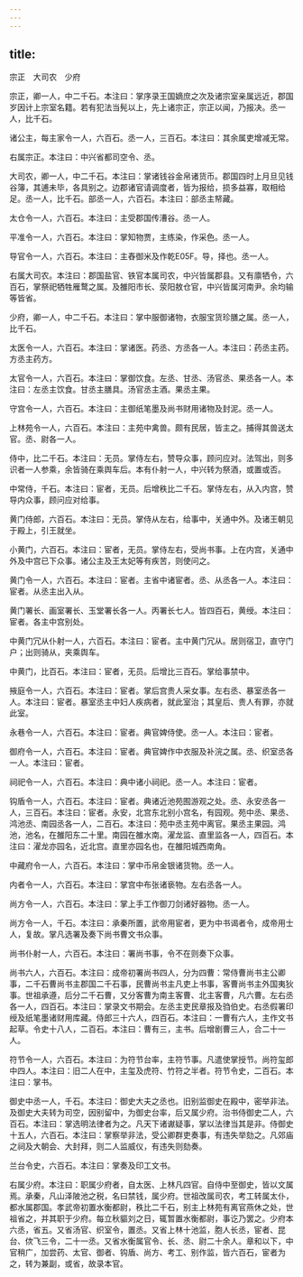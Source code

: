```yaml
---
---
---
```

title: 
---

宗正　大司农　少府

宗正，卿一人，中二千石。本注曰：掌序录王国嫡庶之次及诸宗室亲属远近，郡国岁因计上宗室名籍。若有犯法当髡以上，先上诸宗正，宗正以闻，乃报决。丞一人，比千石。

诸公主，每主家令一人，六百石。丞一人，三百石。本注曰：其余属吏增减无常。

右属宗正。本注曰：中兴省都司空令、丞。

大司农，卿一人，中二千石。本注曰：掌诸钱谷金帛诸货币。郡国四时上月旦见钱谷簿，其逋未毕，各具别之。边郡诸官请调度者，皆为报给，损多益寡，取相给足。丞一人，比千石。部丞一人，六百石。本注曰：部丞主帑藏。

太仓令一人，六百石。本注曰：主受郡国传漕谷。丞一人。

平准令一人，六百石。本注曰：掌知物贾，主练染，作采色。丞一人。

导官令一人，六百石。本注曰：主舂御米及作乾E05F。导，择也。丞一人。

右属大司农。本注曰：郡国盐官、铁官本属司农，中兴皆属郡县。又有廪牺令，六百石，掌祭祀牺牲雁鹜之属。及雒阳市长、荥阳敖仓官，中兴皆属河南尹。余均输等皆省。

少府，卿一人，中二千石。本注曰：掌中服御诸物，衣服宝货珍膳之属。丞一人，比千石。

太医令一人，六百石。本注曰：掌诸医。药丞、方丞各一人。本注曰：药丞主药。方丞主药方。

太官令一人，六百石。本注曰：掌御饮食。左丞、甘丞、汤官丞、果丞各一人。本注曰：左丞主饮食。甘丞主膳具。汤官丞主酒。果丞主果。

守宫令一人，六百石。本注曰：主御纸笔墨及尚书财用诸物及封泥。丞一人。

上林苑令一人，六百石。本注曰：主苑中禽兽。颇有民居，皆主之。捕得其兽送太官。丞、尉各一人。

侍中，比二千石。本注曰：无员。掌侍左右，赞导众事，顾问应对。法驾出，则多识者一人参乘，余皆骑在乘舆车后。本有仆射一人，中兴转为祭酒，或置或否。

中常侍，千石。本注曰：宦者，无员。后增秩比二千石。掌侍左右，从入内宫，赞导内众事，顾问应对给事。

黄门侍郎，六百石。本注曰：无员。掌侍从左右，给事中，关通中外。及诸王朝见于殿上，引王就坐。

小黄门，六百石。本注曰：宦者，无员。掌侍左右，受尚书事。上在内宫，关通中外及中宫已下众事。诸公主及王太妃等有疾苦，则使问之。

黄门令一人，六百石。本注曰：宦者。主省中诸宦者。丞、从丞各一人。本注曰：宦者。从丞主出入从。

黄门署长、画室署长、玉堂署长各一人。丙署长七人。皆四百石，黄绶。本注曰：宦者。各主中宫别处。

中黄门冗从仆射一人，六百石。本注曰：宦者。主中黄门冗从。居则宿卫，直守门户；出则骑从，夹乘舆车。

中黄门，比百石。本注曰：宦者，无员。后增比三百石。掌给事禁中。

掖庭令一人，六百石。本注曰：宦者。掌后宫贵人采女事。左右丞、暴室丞各一人。本注曰：宦者。暴室丞主中妇人疾病者，就此室治；其皇后、贵人有罪，亦就此室。

永巷令一人，六百石。本注曰：宦者。典官婢侍使。丞一人。本注曰：宦者。

御府令一人，六百石。本注曰：宦者。典官婢作中衣服及补浣之属。丞、织室丞各一人。本注曰：宦者。

祠祀令一人，六百石。本注曰：典中诸小祠祀。丞一人。本注曰：宦者。

钩盾令一人，六百石。本注曰：宦者。典诸近池苑囿游观之处。丞、永安丞各一人，三百石。本注曰：宦者。永安，北宫东北别小宫名，有园观。苑中丞、果丞、鸿池丞、南园丞各一人，二百石。本注曰：苑中丞主苑中离官。果丞主果园。鸿池，池名，在雒阳东二十里。南园在雒水南。濯龙监、直里监各一人，四百石。本注曰：濯龙亦园名，近北宫。直里亦园名也，在雒阳城西南角。

中藏府令一人，六百石。本注曰：掌中币帛金银诸货物。丞一人。

内者令一人，六百石。本注曰：掌宫中布张诸亵物。左右丞各一人。

尚方令一人，六百石。本注曰：掌上手工作御刀剑诸好器物。丞一人。

尚方令一人，千石。本注曰：承秦所置，武帝用宦者，更为中书谒者令，成帝用士人，复故。掌凡选署及奏下尚书曹文书众事。

尚书仆射一人，六百石。本注曰：署尚书事，令不在则奏下众事。

尚书六人，六百石。本注曰：成帝初署尚书四人，分为四曹：常侍曹尚书主公卿事，二千石曹尚书主郡国二千石事，民曹尚书主凡吏上书事，客曹尚书主外国夷狄事。世祖承遵，后分二千石曹，又分客曹为南主客曹、北主客曹，凡六曹。左右丞各一人，四百石。本注曰：掌录文书期会。左丞主吏民章报及驺伯史。右丞假署印绶及纸笔墨诸财用库藏。侍郎三十六人，四百石。本注曰：一曹有六人，主作文书起草。令史十八人，二百石。本注曰：曹有三，主书。后增剧曹三人，合二十一人。

符节令一人，六百石。本注曰：为符节台率，主符节事。凡遣使掌授节。尚符玺郎中四人。本注曰：旧二人在中，主玺及虎符、竹符之半者。符节令史，二百石。本注曰：掌书。

御史中丞一人，千石。本注曰：御史大夫之丞也。旧别监御史在殿中，密举非法。及御史大夫转为司空，因别留中，为御史台率，后又属少府。治书侍御史二人，六百石。本注曰：掌选明法律者为之。凡天下诸谳疑事，掌以法律当其是非。侍御史十五人，六百石。本注曰：掌察举非法，受公卿群吏奏事，有违失举劾之。凡郊庙之祠及大朝会、大封拜，则二人监威仪，有违失则劾奏。

兰台令史，六百石。本注曰：掌奏及印工文书。

右属少府。本注曰：职属少府者，自太医、上林凡四官。自侍中至御史，皆以文属焉。承秦，凡山泽陂池之税，名曰禁钱，属少府。世祖改属司农，考工转属太仆，都水属郡国。孝武帝初置水衡都尉，秩比二千石，别主上林苑有离官燕休之处，世祖省之，并其职于少府。每立秋貙刘之日，辄暂置水衡都尉，事讫乃罢之。少府本六丞，省五。又省汤官、织室令，置丞。又省上林十池监，胞人长丞，宦者、昆台、佽飞三令，二十一丞。又省水衡属官令、长、丞、尉二十余人。章和以下，中官稍广，加尝药、太官、御者、钩盾、尚方、考工、别作监，皆六百石，宦者为之，转为兼副，或省，故录本官。

